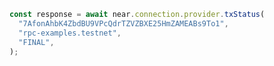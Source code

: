 ```js
const response = await near.connection.provider.txStatus(
  "7AfonAhbK4ZbdBU9VPcQdrTZVZBXE25HmZAMEABs9To1",
  "rpc-examples.testnet",
  "FINAL",
);
```
